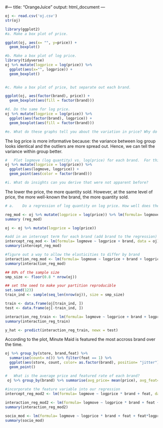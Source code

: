 #---
title: "OrangeJuice"
output: html_document
---

```r

oj <- read.csv('oj.csv')
str(oj)
```

``` r
library(ggplot2)
#a.	Make a box plot of price.

ggplot(oj, aes(x= "", y=price)) + 
  geom_boxplot()

```

```r
#b.	Make a box plot of log price.
library(tidyverse)
oj %>% mutate(logprice = log(price)) %>% 
  ggplot(aes(x="", logprice)) + 
  geom_boxplot()
  
```

```r
#c.	Make a box plot of price, but separate out each brand.

ggplot(oj, aes(factor(brand), price)) + 
  geom_boxplot(aes(fill = factor(brand)))

```

``` r
#d.	Do the same for log price. 
oj %>% mutate(logprice = log(price)) %>% 
  ggplot(aes(factor(brand), logprice)) + 
  geom_boxplot(aes(fill = factor(brand)))

#e.	What do these graphs tell you about the variation in price? Why do the log plots look different? Do you find them more/less informative?

```
The log price is more informative because: the variance between log group looks identical and the outliers are more spread out. Hence, we can tell the variance within group better. 
```r
#	Plot logmove (log quantity) vs. log(price) for each brand.  For this one the appropriate second part of the ggplot command will be: + geom_point(aes(color = factor(var_name)))
oj %>% mutate(logprice = log(price)) %>% 
  ggplot(aes(logmove, logprice)) + 
  geom_point(aes(color = factor(brand)))

#i.	What do insights can you derive that were not apparent before?

```
The lower the price, the more quantity sold. However, at the same level of price, the more well-known the brand, the more quantity sold.

```r
# a.	Do a regression of log quantity on log price. How well does the model fit? What is the elasticity, does it make sense?

reg_mod <- oj %>% mutate(logprice = log(price)) %>% lm(formula= logmove ~ logprice)
summary (reg_mod)

oj <- oj %>% mutate(logprice = log(price))

```
```r
#add in an intercept term for each brand (add brand to the regression)
intercept_reg_mod <- lm(formula= logmove ~ logprice + brand, data = oj)
summary(intercept_reg_mod)

```

```r
#figure out a way to allow the elasticities to differ by brand
interaction_reg_mod <- lm(formula= logmove ~ logprice + brand + logprice*brand, data = oj)
summary(interaction_reg_mod)
```

```r
## 80% of the sample size
smp_size <- floor(0.8 * nrow(oj))

## set the seed to make your partition reproducible
set.seed(123)
train_ind <- sample(seq_len(nrow(oj)), size = smp_size)

train <- data.frame(oj[train_ind, ])
test <- data.frame(oj[-train_ind, ])

interaction_reg_train <- lm(formula= logmove ~ logprice + brand + logprice*brand, data = train)
summary(interaction_reg_train)

y_hat <- predict(interaction_reg_train, newx = test)

```

According to the plot, Minute Maid is featured the most accross brand over the time.
```r
oj %>% group_by(store, brand,feat) %>%
  summarise(count= n()) %>% filter(feat == 1) %>%
  ggplot(aes(store, count, color= as.factor(brand), position= "jitter")) +
  geom_point()
```

```r
#	What is the average price and featured rate of each brand?  
 oj %>% group_by(brand) %>% summarise(avg_price= mean(price), avg_feat= mean(feat))

```
```r
#incorporate the feature variable into our regression
intercept_reg_mod2 <- lm(formula= logmove ~ logprice * brand + feat, data = oj)
 
interaction_reg_mod2 <- lm(formula= logmove ~ logprice * brand + feat + feat*logprice, data = oj)
summary(interaction_reg_mod2)

socio_mod <- lm(formula= logmove ~ logprice * brand + feat + feat*logprice + AGE60, data = oj)
summary(socio_mod)

```


